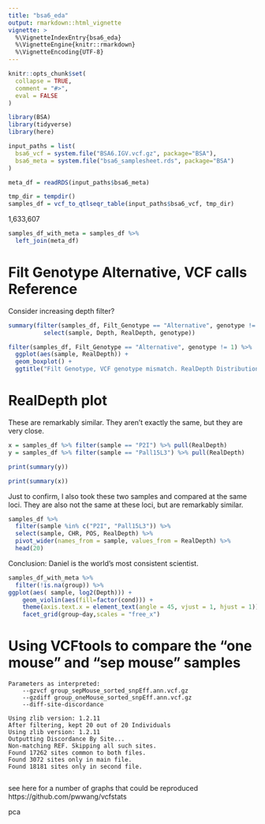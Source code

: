 ```yaml
---
title: "bsa6_eda"
output: rmarkdown::html_vignette
vignette: >
  %\VignetteIndexEntry{bsa6_eda}
  %\VignetteEngine{knitr::rmarkdown}
  %\VignetteEncoding{UTF-8}
---
```


```r
knitr::opts_chunk$set(
  collapse = TRUE,
  comment = "#>",
  eval = FALSE
)
```

```r
library(BSA)
library(tidyverse)
library(here)
```

```r
input_paths = list(
  bsa6_vcf = system.file("BSA6.IGV.vcf.gz", package="BSA"),
  bsa6_meta = system.file("bsa6_samplesheet.rds", package="BSA")
)

meta_df = readRDS(input_paths$bsa6_meta)

tmp_dir = tempdir()
samples_df = vcf_to_qtlseqr_table(input_paths$bsa6_vcf, tmp_dir)
```

 1,633,607

```r
samples_df_with_meta = samples_df %>% 
  left_join(meta_df)

```

# Filt Genotype Alternative, VCF calls Reference

Consider increasing depth filter?

```r
summary(filter(samples_df, Filt_Genotype == "Alternative", genotype != 1) %>% 
          select(sample, Depth, RealDepth, genotype))
```


```r
filter(samples_df, Filt_Genotype == "Alternative", genotype != 1) %>% 
  ggplot(aes(sample, RealDepth)) + 
  geom_boxplot() +
  ggtitle("Filt Genotype, VCF genotype mismatch. RealDepth Distributions")
```

# RealDepth plot
These are remarkably similar. They aren't exactly the same, but they are 
very close.

```r
x = samples_df %>% filter(sample == "P2I") %>% pull(RealDepth)
y = samples_df %>% filter(sample == "Pall15L3") %>% pull(RealDepth)

print(summary(y))

print(summary(x))
```

Just to confirm, I also took these two samples and compared at the same loci. 
They are also not the same at these loci, but are remarkably similar.

```r
samples_df %>% 
  filter(sample %in% c("P2I", "Pall15L3")) %>% 
  select(sample, CHR, POS, RealDepth) %>% 
  pivot_wider(names_from = sample, values_from = RealDepth) %>%
  head(20)
```

Conclusion: Daniel is the world's most consistent scientist.

```r
samples_df_with_meta %>%
  filter(!is.na(group)) %>%
ggplot(aes( sample, log2(Depth))) + 
    geom_violin(aes(fill=factor(cond))) + 
    theme(axis.text.x = element_text(angle = 45, vjust = 1, hjust = 1)) +
    facet_grid(group~day,scales = "free_x")

```

# Using VCFtools to compare the "one mouse" and "sep mouse" samples

```raw
Parameters as interpreted:
	--gzvcf group_sepMouse_sorted_snpEff.ann.vcf.gz
	--gzdiff group_oneMouse_sorted_snpEff.ann.vcf.gz
	--diff-site-discordance

Using zlib version: 1.2.11
After filtering, kept 20 out of 20 Individuals
Using zlib version: 1.2.11
Outputting Discordance By Site...
Non-matching REF. Skipping all such sites.
Found 17262 sites common to both files.
Found 3072 sites only in main file.
Found 18181 sites only in second file.


```

see here for a number of graphs that could be reproduced
https://github.com/pwwang/vcfstats

pca























